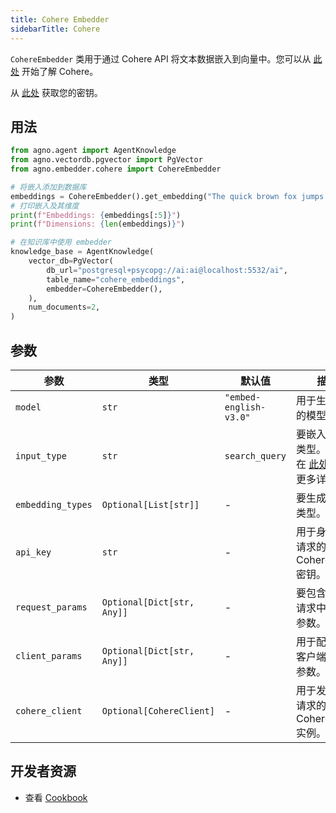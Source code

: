 ```yaml
---
title: Cohere Embedder
sidebarTitle: Cohere
---
```


`CohereEmbedder` 类用于通过 Cohere API 将文本数据嵌入到向量中。您可以从 [此处](https://docs.cohere.com/reference/about) 开始了解 Cohere。

从 [此处](https://dashboard.cohere.com/api-keys) 获取您的密钥。

## 用法

```python cookbook/embedders/cohere_embedder.py
from agno.agent import AgentKnowledge
from agno.vectordb.pgvector import PgVector
from agno.embedder.cohere import CohereEmbedder

# 将嵌入添加到数据库
embeddings = CohereEmbedder().get_embedding("The quick brown fox jumps over the lazy dog.")
# 打印嵌入及其维度
print(f"Embeddings: {embeddings[:5]}")
print(f"Dimensions: {len(embeddings)}")

# 在知识库中使用 embedder
knowledge_base = AgentKnowledge(
    vector_db=PgVector(
        db_url="postgresql+psycopg://ai:ai@localhost:5532/ai",
        table_name="cohere_embeddings",
        embedder=CohereEmbedder(),
    ),
    num_documents=2,
)
```

## 参数

| 参数 | 类型 | 默认值 | 描述 |
| ---------------- | -------------------------- | ----------------- | -------------------------------------------------------------------------- |
| `model` | `str` | `"embed-english-v3.0"` | 用于生成嵌入的模型名称。 |
| `input_type` | `str` | `search_query` | 要嵌入的输入类型。您可以在 [此处](https://docs.cohere.com/docs/embeddings#the-input_type-parameter) 找到更多详细信息 |
| `embedding_types` | `Optional[List[str]]` | - | 要生成的嵌入类型。可选。 |
| `api_key` | `str` | - | 用于身份验证请求的 Cohere API 密钥。 |
| `request_params` | `Optional[Dict[str, Any]]` | - | 要包含在 API 请求中的附加参数。可选。 |
| `client_params` | `Optional[Dict[str, Any]]` | - | 用于配置 API 客户端的附加参数。可选。 |
| `cohere_client` | `Optional[CohereClient]` | - | 用于发出 API 请求的 CohereClient 实例。可选。 |

## 开发者资源
- 查看 [Cookbook](https://github.com/agno-agi/agno/blob/main/cookbook/agent_concepts/knowledge/embedders/cohere_embedder.py)